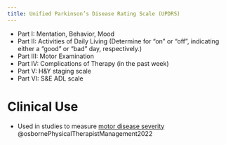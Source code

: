 ```yaml
---
title: Unified Parkinson’s Disease Rating Scale (UPDRS)
---
```




- Part I: Mentation, Behavior, Mood
- Part II: Activities of Daily Living (Determine for “on” or “off”, indicating either a “good” or “bad” day, respectively.)
- Part III: Motor Examination
- Part IV: Complications of Therapy (in the past week)
- Part V: H&Y staging scale
- Part VI: S&E ADL scale



# Clinical Use

- Used in studies to measure [motor disease severity]({{< var ref-parkinsons-disease.intervention.motor-disease-severity >}}) @osbornePhysicalTherapistManagement2022

